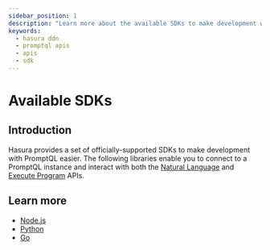 ```yaml
---
sidebar_position: 1
description: "Learn more about the available SDKs to make development with PromptQL easier."
keywords:
  - hasura ddn
  - promptql apis
  - apis
  - sdk
---
```


# Available SDKs

## Introduction

Hasura provides a set of officially-supported SDKs to make development with PromptQL easier. The following libraries
enable you to connect to a PromptQL instance and interact with both the
[Natural Language](/promptql-apis/natural-language-api.mdx) and
[Execute Program](/promptql-apis/execute-program-api.mdx) APIs.

## Learn more

- [Node.js](/promptql-apis/sdk/nodejs.mdx)
- [Python](/promptql-apis/sdk/python.mdx)
- [Go](/promptql-apis/sdk/go.mdx)
